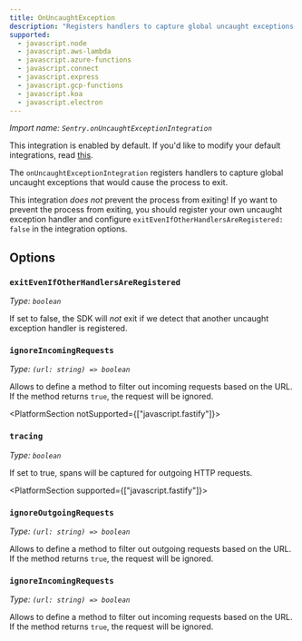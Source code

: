 ```yaml
---
title: OnUncaughtException
description: "Registers handlers to capture global uncaught exceptions. (default)"
supported:
  - javascript.node
  - javascript.aws-lambda
  - javascript.azure-functions
  - javascript.connect
  - javascript.express
  - javascript.gcp-functions
  - javascript.koa
  - javascript.electron
---
```


_Import name: `Sentry.onUncaughtExceptionIntegration`_

This integration is enabled by default. If you'd like to modify your default integrations, read [this](./../#modifying-default-integrations).

The `onUncaughtExceptionIntegration` registers handlers to capture global uncaught exceptions that would cause the process to exit.

This integration _does not_ prevent the process from exiting! If yo want to prevent the process from exiting, you should register your own uncaught exception handler and configure `exitEvenIfOtherHandlersAreRegistered: false` in the integration options.

## Options

### `exitEvenIfOtherHandlersAreRegistered`

_Type: `boolean`_

If set to false, the SDK will _not_ exit if we detect that another uncaught exception handler is registered.

### `ignoreIncomingRequests`

_Type: `(url: string) => boolean`_

Allows to define a method to filter out incoming requests based on the URL. If the method returns `true`, the request will be ignored.


<PlatformSection notSupported={["javascript.fastify"]}>
### `tracing`

_Type: `boolean`_

If set to true, spans will be captured for outgoing HTTP requests.
</PlatformSection>

<PlatformSection supported={["javascript.fastify"]}>
### `ignoreOutgoingRequests`

_Type: `(url: string) => boolean`_

Allows to define a method to filter out outgoing requests based on the URL. If the method returns `true`, the request will be ignored.

### `ignoreIncomingRequests`

_Type: `(url: string) => boolean`_

Allows to define a method to filter out incoming requests based on the URL. If the method returns `true`, the request will be ignored.
</PlatformSection>
